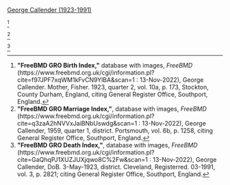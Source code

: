 [[Callender-429|George Callender (1923-1991)]]

<ref>
'''"FreeBMD GRO Birth Index,"''' database with images, ''FreeBMD'' (https://www.freebmd.org.uk/cgi/information.pl?cite=f97JPF7xqWM1kFvCN9YlBA&scan=1 : 13-Nov-2022),
George Callender. Mother, Fisher. 1923, quarter 2, vol. 10a, p. 173, Stockton, County Durham, England,
citing General Register Office, Southport, England.
</ref>


<ref>
'''"FreeBMD GRO Marriage Index,"''', database with images, ''FreeBMD'' (https://www.freebmd.org.uk/cgi/information.pl?cite=q3zaA2hNVVxJaiBNbUswdg&scan=1 : 13-Nov-2022),
George Callender, 1959, quarter 1, district. Portsmouth, vol. 6b, p. 1258,
citing General Register Office, Southport, England.
</ref>

<ref>
'''"FreeBMD GRO Death Index,"''', database with images, ''FreeBMD'' (https://www.freebmd.org.uk/cgi/information.pl?cite=GaQhqPJ1XUZJUXjqwo8C%2Fw&scan=1 : 13-Nov-2022),
George Callender, DoB. 3-May-1923, district. Cleveland, Registerred. 03-1991, vol. 3, p. 2821;
citing General Register Office, Southport, England.
</ref>
